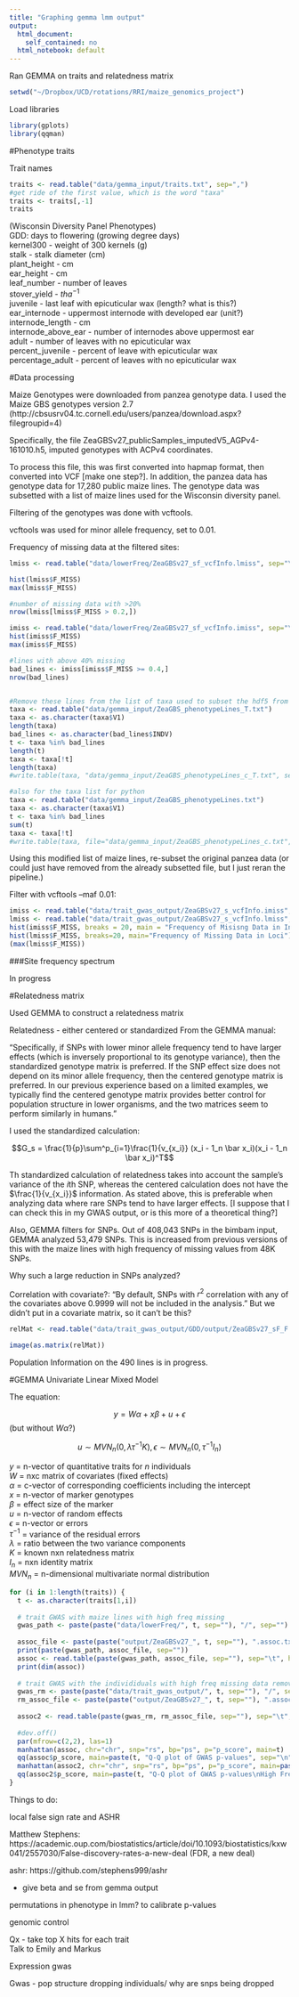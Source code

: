 ```yaml
---
title: "Graphing gemma lmm output"
output:
  html_document:
    self_contained: no
  html_notebook: default
---
```


Ran GEMMA on traits and relatedness matrix

```r
setwd("~/Dropbox/UCD/rotations/RRI/maize_genomics_project")
```

Load libraries

```r
library(gplots)
library(qqman)
```

#Phenotype traits 

Trait names

```r
traits <- read.table("data/gemma_input/traits.txt", sep=",")
#get ride of the first value, which is the word "taxa"
traits <- traits[,-1]
traits
```

(Wisconsin Diversity Panel Phenotypes)  
GDD: days to flowering (growing degree days)  
kernel300 - weight of 300 kernels (g)  
stalk - stalk diameter (cm)  
plant_height - cm  
ear_height - cm  
leaf_number - number of leaves  
stover_yield - $t ha^{-1}$  
juvenile - last leaf with epicuticular wax (length? what is this?)  
ear_internode - uppermost internode with developed ear (unit?)  
internode_length - cm  
internode\_above_ear - number of internodes above uppermost ear  
adult - number of leaves with no epicuticular wax  
percent_juvenile - percent of leave with epicuticular wax  
percentage_adult - percent of leaves with no epicuticular wax  

#Data processing

Maize Genotypes were downloaded from panzea genotype data. I used the Maize GBS genotypes version 2.7 (http://cbsusrv04.tc.cornell.edu/users/panzea/download.aspx?filegroupid=4)

Specifically, the file ZeaGBSv27_publicSamples_imputedV5_AGPv4-161010.h5, imputed genotypes with ACPv4 coordinates.

To process this file, this was first converted into hapmap format, then converted into VCF [make one step?]. In addition, the panzea
data has genotype data for 17,280 public maize lines. The genotype data was subsetted with a list of maize lines used for the 
Wisconsin diversity panel.

Filtering of the genotypes was done with vcftools.

vcftools was used for minor allele frequency, set to 0.01.

Frequency of missing data at the filtered sites:

```r
lmiss <- read.table("data/lowerFreq/ZeaGBSv27_sf_vcfInfo.lmiss", sep="\t", header=T)

hist(lmiss$F_MISS)
max(lmiss$F_MISS)

#number of missing data with >20%
nrow(lmiss[lmiss$F_MISS > 0.2,])

imiss <- read.table("data/lowerFreq/ZeaGBSv27_sf_vcfInfo.imiss", sep="\t", header=T)
hist(imiss$F_MISS)
max(imiss$F_MISS)

#lines with above 40% missing
bad_lines <- imiss[imiss$F_MISS >= 0.4,]
nrow(bad_lines)


#Remove these lines from the list of taxa used to subset the hdf5 from tassel
taxa <- read.table("data/gemma_input/ZeaGBS_phenotypeLines_T.txt")
taxa <- as.character(taxa$V1)
length(taxa)
bad_lines <- as.character(bad_lines$INDV)
t <- taxa %in% bad_lines
length(t)
taxa <- taxa[!t]
length(taxa)
#write.table(taxa, "data/gemma_input/ZeaGBS_phenotypeLines_c_T.txt", sep=" ", quote = F, col.names = F, row.names = F)

#also for the taxa list for python
taxa <- read.table("data/gemma_input/ZeaGBS_phenotypeLines.txt")
taxa <- as.character(taxa$V1)
t <- taxa %in% bad_lines
sum(t)
taxa <- taxa[!t]
#write.table(taxa, file="data/gemma_input/ZeaGBS_phenotypeLines_c.txt",sep=" ", quote = F, col.names = F, row.names = F)
```

Using this modified list of maize lines, re-subset the original panzea data (or could just have removed from the already subsetted file, but I just
reran the pipeline.)

Filter with vcftools --maf 0.01:

```r
imiss <- read.table("data/trait_gwas_output/ZeaGBSv27_s_vcfInfo.imiss", sep="\t", header=T)
lmiss <- read.table("data/trait_gwas_output/ZeaGBSv27_s_vcfInfo.lmiss", sep="\t", header=T)
hist(imiss$F_MISS, breaks = 20, main = "Frequency of Misisng Data in Individuals")
hist(lmiss$F_MISS, breaks=20, main="Frequency of Missing Data in Loci")
(max(lmiss$F_MISS))
```

###Site frequency spectrum

In progress


#Relatedness  matrix

Used GEMMA to construct a relatedness matrix

Relatedness - either centered or standardized From the GEMMA manual:

"Specifically,  if  SNPs  with  lower  minor  allele  frequency  tend  to
have larger effects (which is inversely proportional to its genotype variance), then the standardized
genotype matrix is preferred.  If the SNP effect size does not depend on its minor allele frequency,
then  the  centered  genotype  matrix  is  preferred.   In  our  previous  experience  based  on  a  limited
examples,  we  typically  find  the  centered  genotype  matrix  provides  better  control  for  population
structure in lower organisms, and the two matrices seem to perform similarly in humans."

I used the standardized calculation:

$$G_s = \frac{1}{p}\sum^p_{i=1}\frac{1}{v_{x_i}} (x_i - 1_n \bar x_i)(x_i - 1_n \bar x_i)^T$$

Th standardized calculation of relatedness takes into account the sample's variance of the $i$th SNP, whereas the centered calculation does not have the $\frac{1}{v_{x_i}}$ information. As stated above, this is preferable
when analyzing data where rare SNPs tend to have larger effects. [I suppose that I can check this in my GWAS 
output, or is this more of a theoretical thing?]

Also, GEMMA filters for SNPs. Out of 408,043 SNPs in the bimbam input, GEMMA analyzed 53,479 SNPs. This is increased from previous versions of this
with the maize lines with high frequency of missing values from 48K SNPs.

Why such a large reduction in SNPs analyzed?

Correlation with covariate?: "By default, SNPs with $r^2$ correlation with any of the covariates
above 0.9999 will not be included in the analysis." But we didn't put in a covariate matrix, so it can't be this?

```r
relMat <- read.table("data/trait_gwas_output/GDD/output/ZeaGBSv27_sF_F.sXX.txt")

image(as.matrix(relMat))
```

Population Information on the 490 lines is in progress.

#GEMMA Univariate Linear Mixed Model

The equation:

$$y = W \alpha + x \beta + u + \epsilon$$
(but without $W\alpha$?)

$$u \sim MVN_n(0,\lambda\tau^{-1}K), \epsilon \sim MVN_n(0,\tau^{-1}I_n)$$

$y$ = n-vector of quantitative traits for $n$ individuals  
$W$ = nxc matrix of covariates (fixed effects)  
$\alpha$ = c-vector of corresponding coefficients including the intercept  
$x$ = n-vector of marker genotypes  
$\beta$ = effect size of the marker  
$u$ = n-vector of random effects  
$\epsilon$ = n-vector or errors  
$\tau^{-1}$ = variance of the residual errors  
$\lambda$ = ratio between the two variance components  
$K$ = known nxn relatedness matrix  
$I_n$ = nxn identity matrix  
$MVN_n$ = n-dimensional multivariate normal distribution

```r
for (i in 1:length(traits)) {
  t <- as.character(traits[1,i])
  
  # trait GWAS with maize lines with high freq missing
  gwas_path <- paste(paste("data/lowerFreq/", t, sep=""), "/", sep="")
  
  assoc_file <- paste(paste("output/ZeaGBSv27_", t, sep=""), ".assoc.txt", sep="")
  print(paste(gwas_path, assoc_file, sep=""))
  assoc <- read.table(paste(gwas_path, assoc_file, sep=""), sep="\t", header=T)
  print(dim(assoc))
  
  # trait GWAS with the individiduals with high freq missing data removed
  gwas_rm <- paste(paste("data/trait_gwas_output/", t, sep=""), "/", sep="")
  rm_assoc_file <- paste(paste("output/ZeaGBSv27_", t, sep=""), ".assoc.txt", sep="")
  
  assoc2 <- read.table(paste(gwas_rm, rm_assoc_file, sep=""), sep="\t", header=T)
  
  #dev.off()
  par(mfrow=c(2,2), las=1)
  manhattan(assoc, chr="chr", snp="rs", bp="ps", p="p_score", main=t)
  qq(assoc$p_score, main=paste(t, "Q-Q plot of GWAS p-values", sep="\n"))
  manhattan(assoc2, chr="chr", snp="rs", bp="ps", p="p_score", main=paste(t, "high freq missing removed", sep="\n"))
  qq(assoc2$p_score, main=paste(t, "Q-Q plot of GWAS p-values\nHigh Freq missing removed", sep="\n"))
}
```

Things to do:

local false sign rate and ASHR

Matthew Stephens: https://academic.oup.com/biostatistics/article/doi/10.1093/biostatistics/kxw041/2557030/False-discovery-rates-a-new-deal 
(FDR, a new deal)

ashr: https://github.com/stephens999/ashr

- give beta and se from gemma output

permutations in phenotype in lmm? to calibrate p-values

genomic control


Qx - take top X hits for each trait  
  Talk to Emily and Markus

Expression gwas

Gwas -
  pop structure
  dropping individuals/ why are snps being dropped
  